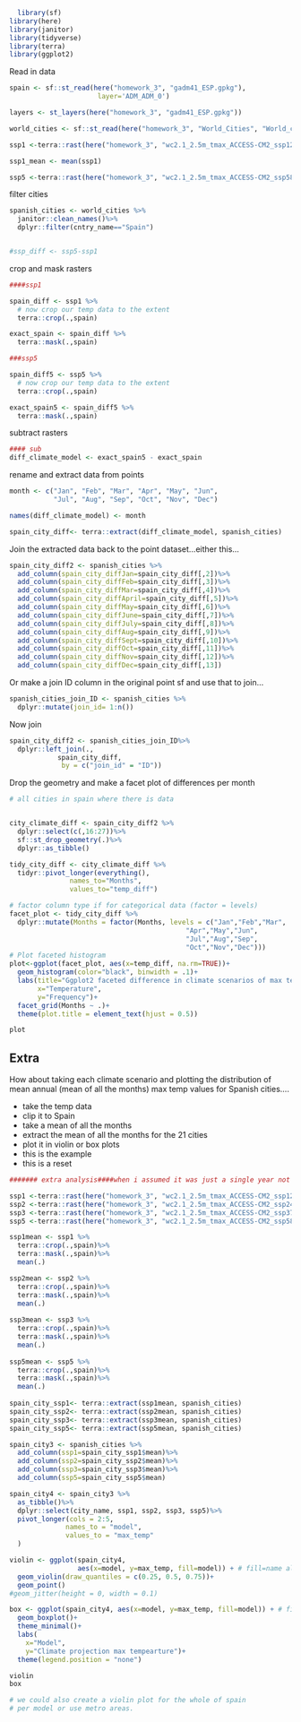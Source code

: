 ```r
  library(sf)
library(here)
library(janitor)
library(tidyverse)
library(terra)
library(ggplot2)

```

Read in data

```r
spain <- sf::st_read(here("homework_3", "gadm41_ESP.gpkg"),
                      layer='ADM_ADM_0')

layers <- st_layers(here("homework_3", "gadm41_ESP.gpkg"))

world_cities <- sf::st_read(here("homework_3", "World_Cities", "World_cities.shp"))

ssp1 <-terra::rast(here("homework_3", "wc2.1_2.5m_tmax_ACCESS-CM2_ssp126_2021-2040.tif"))

ssp1_mean <- mean(ssp1)

ssp5 <-terra::rast(here("homework_3", "wc2.1_2.5m_tmax_ACCESS-CM2_ssp585_2021-2040.tif"))

```

filter cities

```r

spanish_cities <- world_cities %>%
  janitor::clean_names()%>%
  dplyr::filter(cntry_name=="Spain")


#ssp_diff <- ssp5-ssp1
```


crop and mask rasters

```r
####ssp1

spain_diff <- ssp1 %>%
  # now crop our temp data to the extent
  terra::crop(.,spain)

exact_spain <- spain_diff %>%
  terra::mask(.,spain)

###ssp5

spain_diff5 <- ssp5 %>%
  # now crop our temp data to the extent
  terra::crop(.,spain)

exact_spain5 <- spain_diff5 %>%
  terra::mask(.,spain)

```

subtract rasters

```r

#### sub
diff_climate_model <- exact_spain5 - exact_spain 
```

rename and extract data from points

```r
month <- c("Jan", "Feb", "Mar", "Apr", "May", "Jun", 
           "Jul", "Aug", "Sep", "Oct", "Nov", "Dec")

names(diff_climate_model) <- month

spain_city_diff<- terra::extract(diff_climate_model, spanish_cities)

```


Join the extracted data back to the point dataset...either this...

```r
spain_city_diff2 <- spanish_cities %>% 
  add_column(spain_city_diffJan=spain_city_diff[,2])%>%
  add_column(spain_city_diffFeb=spain_city_diff[,3])%>%
  add_column(spain_city_diffMar=spain_city_diff[,4])%>%
  add_column(spain_city_diffApril=spain_city_diff[,5])%>%
  add_column(spain_city_diffMay=spain_city_diff[,6])%>%
  add_column(spain_city_diffJune=spain_city_diff[,7])%>%
  add_column(spain_city_diffJuly=spain_city_diff[,8])%>%
  add_column(spain_city_diffAug=spain_city_diff[,9])%>%
  add_column(spain_city_diffSept=spain_city_diff[,10])%>%
  add_column(spain_city_diffOct=spain_city_diff[,11])%>%
  add_column(spain_city_diffNov=spain_city_diff[,12])%>%
  add_column(spain_city_diffDec=spain_city_diff[,13])

```

Or make a join ID column in the original point sf and use that to join...

```r

spanish_cities_join_ID <- spanish_cities %>%
  dplyr::mutate(join_id= 1:n())
```

Now join

```r

spain_city_diff2 <- spanish_cities_join_ID%>%
  dplyr::left_join(.,
            spain_city_diff,
             by = c("join_id" = "ID"))

```

Drop the geometry and make a facet plot of differences per month

```r
# all cities in spain where there is data


city_climate_diff <- spain_city_diff2 %>%
  dplyr::select(c(,16:27))%>%
  sf::st_drop_geometry(.)%>%
  dplyr::as_tibble()

tidy_city_diff <- city_climate_diff %>%
  tidyr::pivot_longer(everything(), 
               names_to="Months", 
               values_to="temp_diff")

# factor column type if for categorical data (factor = levels)
facet_plot <- tidy_city_diff %>%
  dplyr::mutate(Months = factor(Months, levels = c("Jan","Feb","Mar",
                                            "Apr","May","Jun",
                                            "Jul","Aug","Sep",
                                            "Oct","Nov","Dec")))
# Plot faceted histogram
plot<-ggplot(facet_plot, aes(x=temp_diff, na.rm=TRUE))+
  geom_histogram(color="black", binwidth = .1)+
  labs(title="Ggplot2 faceted difference in climate scenarios of max temp", 
       x="Temperature",
       y="Frequency")+
  facet_grid(Months ~ .)+
  theme(plot.title = element_text(hjust = 0.5))

plot

```


## Extra

How about taking each climate scenario and plotting the distribution of mean annual (mean of all the months) max temp values for Spanish cities....

* take the temp data
* clip it to Spain 
* take a mean of all the months
* extract the mean of all the months for the 21 cities
* plot it in violin or box plots
* this is the example
* this is a reset

```r

####### extra analysis####when i assumed it was just a single year not months

ssp1 <-terra::rast(here("homework_3", "wc2.1_2.5m_tmax_ACCESS-CM2_ssp126_2021-2040.tif"))
ssp2 <-terra::rast(here("homework_3", "wc2.1_2.5m_tmax_ACCESS-CM2_ssp245_2021-2040.tif"))
ssp3 <-terra::rast(here("homework_3", "wc2.1_2.5m_tmax_ACCESS-CM2_ssp370_2021-2040.tif"))
ssp5 <-terra::rast(here("homework_3", "wc2.1_2.5m_tmax_ACCESS-CM2_ssp585_2021-2040.tif"))

ssp1mean <- ssp1 %>%
  terra::crop(.,spain)%>%
  terra::mask(.,spain)%>%
  mean(.)

ssp2mean <- ssp2 %>%
  terra::crop(.,spain)%>%
  terra::mask(.,spain)%>%
  mean(.)
  
ssp3mean <- ssp3 %>%
  terra::crop(.,spain)%>%
  terra::mask(.,spain)%>%
  mean(.)
  
ssp5mean <- ssp5 %>%
  terra::crop(.,spain)%>%
  terra::mask(.,spain)%>%
  mean(.)
  
spain_city_ssp1<- terra::extract(ssp1mean, spanish_cities)
spain_city_ssp2<- terra::extract(ssp2mean, spanish_cities)
spain_city_ssp3<- terra::extract(ssp3mean, spanish_cities)
spain_city_ssp5<- terra::extract(ssp5mean, spanish_cities)

spain_city3 <- spanish_cities %>% 
  add_column(ssp1=spain_city_ssp1$mean)%>%
  add_column(ssp2=spain_city_ssp2$mean)%>%
  add_column(ssp3=spain_city_ssp3$mean)%>%
  add_column(ssp5=spain_city_ssp5$mean)

spain_city4 <- spain_city3 %>%
  as_tibble()%>%
  dplyr::select(city_name, ssp1, ssp2, ssp3, ssp5)%>%
  pivot_longer(cols = 2:5,
              names_to = "model",
              values_to = "max_temp"
  )

violin <- ggplot(spain_city4, 
                 aes(x=model, y=max_temp, fill=model)) + # fill=name allow to automatically dedicate a color for each group
  geom_violin(draw_quantiles = c(0.25, 0.5, 0.75))+
  geom_point()
#geom_jitter(height = 0, width = 0.1)

box <- ggplot(spain_city4, aes(x=model, y=max_temp, fill=model)) + # fill=name allow to automatically dedicate a color for each group
  geom_boxplot()+
  theme_minimal()+
  labs(
    x="Model", 
    y="Climate projection max tempearture")+
  theme(legend.position = "none")

violin
box

# we could also create a violin plot for the whole of spain
# per model or use metro areas. 
```

